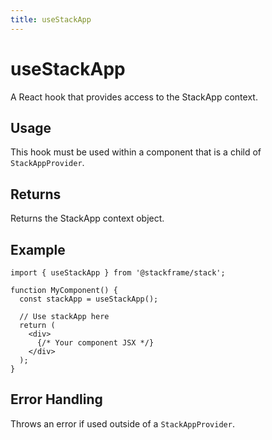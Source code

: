 ```yaml
---
title: useStackApp
---
```


# useStackApp

A React hook that provides access to the StackApp context.

## Usage

This hook must be used within a component that is a child of `StackAppProvider`.

## Returns

Returns the StackApp context object.

## Example

```tsx
import { useStackApp } from '@stackframe/stack';

function MyComponent() {
  const stackApp = useStackApp();
  
  // Use stackApp here
  return (
    <div>
      {/* Your component JSX */}
    </div>
  );
}
```

## Error Handling

Throws an error if used outside of a `StackAppProvider`.

